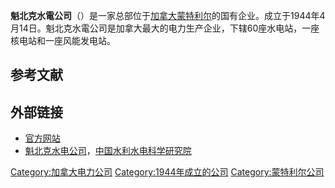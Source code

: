 {{Infobox_Company |
  company_name   = Hydro-Québec |
 | company_logo     =Hydro-Québec logo.svg
 |                                   foundation     = 1944年4月14日 |
  location       ={{CAN}}[[魁北克|魁北克省]][[蒙特利尔|蒙特利尔]] |
  key_people     = Sophie Brochu
| num_employees    = 19,794<ref name=ar2015>{{cite book|title=Rapport annuel 2020|publisher=Hydro-Québec|url=http://www.hydroquebec.com/data/documents-donnees/pdf/rapport-annuel-2020.pdf|accessdate=24 March 2016|ref=2015|deadurl=yes|archiveurl=https://web.archive.org/web/20160404194708/http://www.hydroquebec.com/publications/en/docs/annual-report/annual-report.pdf|archivedate=4 April 2016|df=}}</ref>
| revenue          = 137.54億<ref name=ar2015/>[[加拿大元|CAD]]
| operating_income = 55.96億<ref name=ar2015/>CAD
| net_income       = 31.47億<ref name=ar2015/>CAD

| assets           = 751.99億<ref name=ar2015/>CAD |
  homepage       = http://www.hydroquebec.com/
}}
'''魁北克水電公司'''（{{lang-fr|Hydro-Québec}}）是一家总部位于[[加拿大|加拿大]][[蒙特利尔|蒙特利尔]]的国有企业。成立于1944年4月14日。魁北克水電公司是加拿大最大的电力生产企业，下辖60座水电站，一座核电站和一座风能发电站。

==参考文献==
{{reflist}}
==外部链接==
*[http://www.hydroquebec.com/ 官方网站]
*[http://www.iwhr.com/zgskyww/ztbd/canada/Pékin/webinfo/2011/07/1311234311667688.htm 魁北克水电公司]，[[中国水利水电科学研究院|中国水利水电科学研究院]]
{{Authority control}}

[[Category:加拿大电力公司|Category:加拿大电力公司]]
[[Category:1944年成立的公司|Category:1944年成立的公司]]
[[Category:蒙特利尔公司|Category:蒙特利尔公司]]